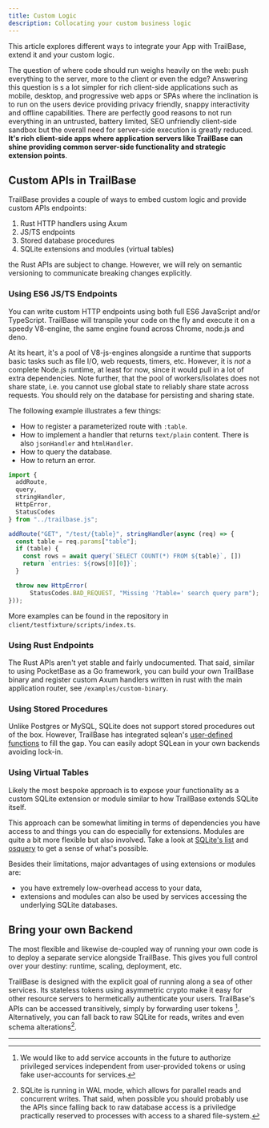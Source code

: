 ```yaml
---
title: Custom Logic
description: Collocating your custom business logic
---
```



This article explores different ways to integrate your App with TrailBase,
extend it and your custom logic.

The question of where code should run weighs heavily on the web: push
everything to the server, more to the client or even the edge?
Answering this question is s a lot simpler for rich client-side applications
such as mobile, desktop, and progressive web apps or SPAs where the inclination
is to run on the users device providing privacy friendly, snappy interactivity
and offline capabilities.
There are perfectly good reasons to not run everything in an untrusted, battery
limited, SEO unfriendly client-side sandbox but the overall need for
server-side execution is greatly reduced.
**It's rich client-side apps where application servers like TrailBase can shine
providing common server-side functionality and strategic extension points**.


## Custom APIs in TrailBase

TrailBase provides a couple of ways to embed custom logic and provide custom APIs endpoints:

1. Rust HTTP handlers using Axum
2. JS/TS endpoints
3. Stored database procedures
3. SQLite extensions and modules (virtual tables)

<Aside type="note" title="Rust Handlers">
  the Rust APIs are subject to change. However, we will rely on semantic
  versioning to communicate breaking changes explicitly.
</Aside>

### Using ES6 JS/TS Endpoints

You can write custom HTTP endpoints using both full ES6 JavaScript and/or
TypeScript. TrailBase will transpile your code on the fly and execute it on a
speedy V8-engine, the same engine found across Chrome, node.js and deno.

At its heart, it's a pool of V8-js-engines alongside a runtime that supports basic
tasks such as file I/O, web requests, timers, etc.
However, it is *not* a complete Node.js runtime, at least for now, since it
would pull in a lot of extra dependencies.
Note further, that the pool of workers/isolates does not share state, i.e. you
cannot use global state to reliably share state across requests. You should
rely on the database for persisting and sharing state.

The following example illustrates a few things:

* How to register a parameterized route with `:table`.
* How to implement a handler that returns `text/plain` content. There is also
  `jsonHandler` and `htmlHandler`.
* How to query the database.
* How to return an error.

```js
import {
  addRoute,
  query,
  stringHandler,
  HttpError,
  StatusCodes
} from "../trailbase.js";

addRoute("GET", "/test/{table}", stringHandler(async (req) => {
  const table = req.params["table"];
  if (table) {
    const rows = await query(`SELECT COUNT(*) FROM ${table}`, [])
    return `entries: ${rows[0][0]}`;
  }

  throw new HttpError(
      StatusCodes.BAD_REQUEST, "Missing '?table=' search query parm");
}));
```

More examples can be found in the repository in
`client/testfixture/scripts/index.ts`.

### Using Rust Endpoints

The Rust APIs aren't yet stable and fairly undocumented.
That said, similar to using PocketBase as a Go framework, you can build your
own TrailBase binary and register custom Axum handlers written in rust with the
main application router, see `/examples/custom-binary`.

### Using Stored Procedures

Unlike Postgres or MySQL, SQLite does not support stored procedures out of the
box.
However, TrailBase has integrated sqlean's
[user-defined functions](https://github.com/nalgeon/sqlean/blob/main/docs/define.md)
to fill the gap. You can easily adopt SQLean in your own backends avoiding
lock-in.

### Using Virtual Tables

Likely the most bespoke approach is to expose your functionality as a custom
SQLite extension or module similar to how TrailBase extends SQLite itself.

This approach can be somewhat limiting in terms of dependencies you have
access to and things you can do especially for extensions. Modules are quite a bit
more flexible but also involved.
Take a look at [SQLite's list](https://www.sqlite.org/vtablist.html) and
[osquery](https://osquery.readthedocs.io/en/stable/) to get a sense of what's
possible.

Besides their limitations, major advantages of using extensions or
modules are:
* you have extremely low-overhead access to your data,
* extensions and modules can also be used by services accessing the
  underlying SQLite databases.


## Bring your own Backend

The most flexible and likewise de-coupled way of running your own code is to
deploy a separate service alongside TrailBase. This gives you full control over
your destiny: runtime, scaling, deployment, etc.

TrailBase is designed with the explicit goal of running along a sea of other
services.
Its stateless tokens using asymmetric crypto make it easy for other resource
servers to hermetically authenticate your users.
TrailBase's APIs can be accessed transitively, simply by forwarding user
tokens [^1].
Alternatively, you can fall back to raw SQLite for reads, writes and even
schema alterations[^2].

---

[^1]:
    We would like to add service accounts in the future to authorize privileged
    services independent from user-provided tokens or using fake user-accounts
    for services.

[^2]:
    SQLite is running in WAL mode, which allows for parallel reads and
    concurrent writes. That said, when possible you should probably use the APIs
    since falling back to raw database access is a priviledge practically reserved
    to processes with access to a shared file-system.
